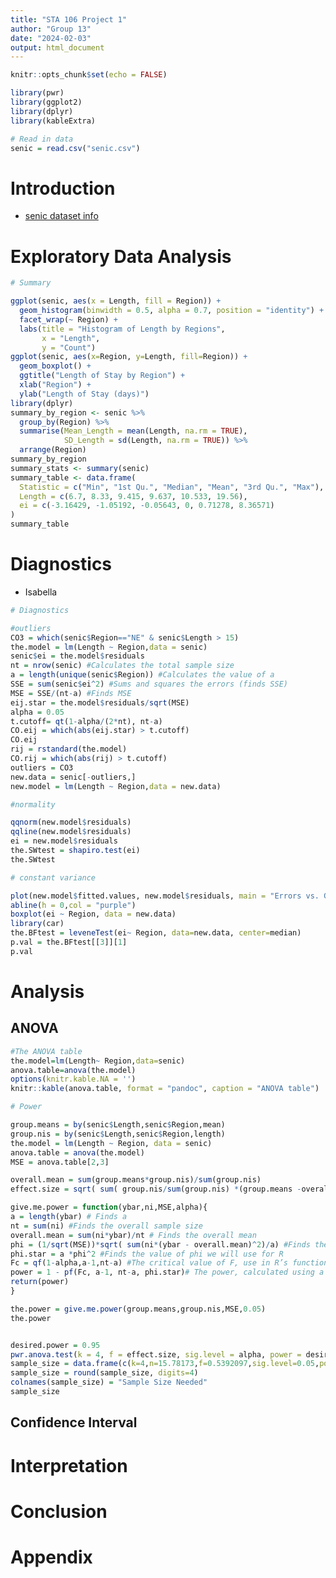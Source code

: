 ```yaml
---
title: "STA 106 Project 1"
author: "Group 13"
date: "2024-02-03"
output: html_document
---
```


```r
knitr::opts_chunk$set(echo = FALSE)
```

```r
library(pwr)
library(ggplot2)
library(dplyr)
library(kableExtra)
```

```r
# Read in data
senic = read.csv("senic.csv")
```


# Introduction

- [senic dataset info](https://rpubs.com/ismaelisak/SENIC-Analysis)



# Exploratory Data Analysis

```r

# Summary

ggplot(senic, aes(x = Length, fill = Region)) +
  geom_histogram(binwidth = 0.5, alpha = 0.7, position = "identity") +
  facet_wrap(~ Region) +
  labs(title = "Histogram of Length by Regions",
       x = "Length",
       y = "Count")
ggplot(senic, aes(x=Region, y=Length, fill=Region)) + 
  geom_boxplot() +
  ggtitle("Length of Stay by Region") +
  xlab("Region") +
  ylab("Length of Stay (days)")
library(dplyr)
summary_by_region <- senic %>%
  group_by(Region) %>%
  summarise(Mean_Length = mean(Length, na.rm = TRUE),
            SD_Length = sd(Length, na.rm = TRUE)) %>%
  arrange(Region)
summary_by_region
summary_stats <- summary(senic)
summary_table <- data.frame(
  Statistic = c("Min", "1st Qu.", "Median", "Mean", "3rd Qu.", "Max"),
  Length = c(6.7, 8.33, 9.415, 9.637, 10.533, 19.56),
  ei = c(-3.16429, -1.05192, -0.05643, 0, 0.71278, 8.36571)
)
summary_table
```




# Diagnostics

- Isabella

```r
# Diagnostics

#outliers
CO3 = which(senic$Region=="NE" & senic$Length > 15)
the.model = lm(Length ~ Region,data = senic)
senic$ei = the.model$residuals
nt = nrow(senic) #Calculates the total sample size
a = length(unique(senic$Region)) #Calculates the value of a
SSE = sum(senic$ei^2) #Sums and squares the errors (finds SSE)
MSE = SSE/(nt-a) #Finds MSE
eij.star = the.model$residuals/sqrt(MSE)
alpha = 0.05
t.cutoff= qt(1-alpha/(2*nt), nt-a)
CO.eij = which(abs(eij.star) > t.cutoff)
CO.eij
rij = rstandard(the.model)
CO.rij = which(abs(rij) > t.cutoff)
outliers = CO3
new.data = senic[-outliers,]
new.model = lm(Length ~ Region,data = new.data)
``` 

```r
#normality 

qqnorm(new.model$residuals)
qqline(new.model$residuals)
ei = new.model$residuals
the.SWtest = shapiro.test(ei)
the.SWtest
```

```r
# constant variance

plot(new.model$fitted.values, new.model$residuals, main = "Errors vs. Group Means",xlab = "Group Means",ylab = "Errors",pch = 19)
abline(h = 0,col = "purple")
boxplot(ei ~ Region, data = new.data)
library(car)
the.BFtest = leveneTest(ei~ Region, data=new.data, center=median)
p.val = the.BFtest[[3]][1]
p.val
```

# Analysis

## ANOVA

```r
#The ANOVA table 
the.model=lm(Length~ Region,data=senic) 
anova.table=anova(the.model) 
options(knitr.kable.NA = '')
knitr::kable(anova.table, format = "pandoc", caption = "ANOVA table")
```
```r
# Power 

group.means = by(senic$Length,senic$Region,mean)
group.nis = by(senic$Length,senic$Region,length) 
the.model = lm(Length ~ Region, data = senic) 
anova.table = anova(the.model) 
MSE = anova.table[2,3]

overall.mean = sum(group.means*group.nis)/sum(group.nis)
effect.size = sqrt( sum( group.nis/sum(group.nis) *(group.means -overall.mean)^2 )/MSE)

give.me.power = function(ybar,ni,MSE,alpha){
a = length(ybar) # Finds a
nt = sum(ni) #Finds the overall sample size
overall.mean = sum(ni*ybar)/nt # Finds the overall mean
phi = (1/sqrt(MSE))*sqrt( sum(ni*(ybar - overall.mean)^2)/a) #Finds the books value of phi
phi.star = a *phi^2 #Finds the value of phi we will use for R
Fc = qf(1-alpha,a-1,nt-a) #The critical value of F, use in R’s function
power = 1 - pf(Fc, a-1, nt-a, phi.star)# The power, calculated using a non-central F
return(power)
}

the.power = give.me.power(group.means,group.nis,MSE,0.05)
the.power


desired.power = 0.95
pwr.anova.test(k = 4, f = effect.size, sig.level = alpha, power = desired.power)
sample_size = data.frame(c(k=4,n=15.78173,f=0.5392097,sig.level=0.05,power=0.95))
sample_size = round(sample_size, digits=4)
colnames(sample_size) = "Sample Size Needed"
sample_size
```



## Confidence Interval

# Interpretation

# Conclusion


# Appendix

```r
```

